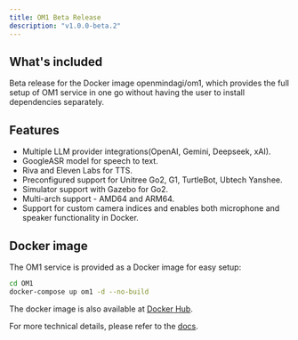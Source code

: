 ```yaml
---
title: OM1 Beta Release
description: "v1.0.0-beta.2"
---
```


## What's included

Beta release for the Docker image openmindagi/om1, which provides the full setup of OM1 service in one go without having the user to install dependencies separately. 

## Features

- Multiple LLM provider integrations(OpenAI, Gemini, Deepseek, xAI).
- GoogleASR model for speech to text.
- Riva and Eleven Labs for TTS.
- Preconfigured support for Unitree Go2, G1, TurtleBot, Ubtech Yanshee.
- Simulator support with Gazebo for Go2.
- Multi-arch support - AMD64 and ARM64.
- Support for custom camera indices and enables both microphone and speaker functionality in Docker.

## Docker image

The OM1 service is provided as a Docker image for easy setup:
```bash
cd OM1
docker-compose up om1 -d --no-build
```

The docker image is also available at [Docker Hub](https://hub.docker.com/layers/openmindagi/om1/v1.0.0-beta.2).

For more technical details, please refer to the [docs](https://docs.openmind.org/full_autonomy_guidelines/om).